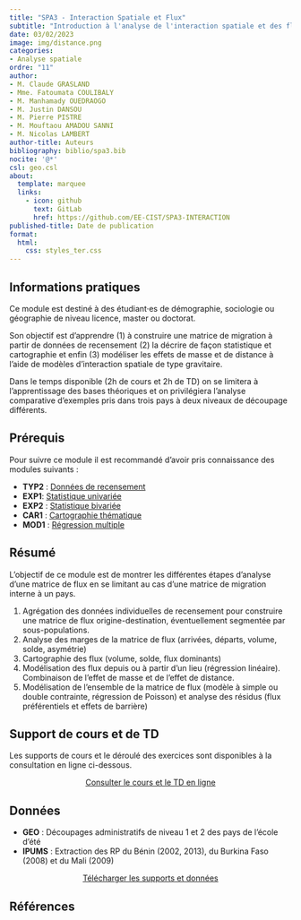 ```yaml
---
title: "SPA3 - Interaction Spatiale et Flux"
subtitle: "Introduction à l'analyse de l'interaction spatiale et des flux"
date: 03/02/2023
image: img/distance.png
categories: 
- Analyse spatiale
ordre: "11" 
author: 
- M. Claude GRASLAND
- Mme. Fatoumata COULIBALY
- M. Manhamady OUEDRAOGO
- M. Justin DANSOU
- M. Pierre PISTRE
- M. Mouftaou AMADOU SANNI
- M. Nicolas LAMBERT
author-title: Auteurs
bibliography: biblio/spa3.bib
nocite: '@*'
csl: geo.csl
about:
  template: marquee
  links:
    - icon: github
      text: GitLab
      href: https://github.com/EE-CIST/SPA3-INTERACTION
published-title: Date de publication 
format:
  html: 
    css: styles_ter.css
---
```


<!-- ::: {#contrib} -->

<!-- ### Contributeur·rice·s -->

<!-- Hugues Pecout, ... -->

<!-- ::: -->

## <i class="bi bi-info-circle"></i> Informations pratiques

Ce module est destiné à des étudiant·es de démographie, sociologie ou géographie de niveau licence, master ou doctorat.

Son objectif est d'apprendre (1) à construire une matrice de migration à partir de données de recensement (2) la décrire de façon statistique et cartographie et enfin (3) modéliser les effets de masse et de distance à l'aide de modèles d'interaction spatiale de type gravitaire.

Dans le temps disponible (2h de cours et 2h de TD) on se limitera à l'apprentissage des bases théoriques et on privilégiera l'analyse comparative d'exemples pris dans trois pays à deux niveaux de découpage différents.

## <i class="bi bi-ui-checks-grid"></i> Prérequis

Pour suivre ce module il est recommandé d'avoir pris connaissance des modules suivants :

-   **TYP2** : [Données de recensement](typ2_rec.qmd)
-   **EXP1**: [Statistique univariée](exp1_uni.qmd)
-   **EXP2** : [Statistique bivariée](exp2_biv.qmd)
-   **CAR1** : [Cartographie thématique](cart1-2_the.qmd)
-   **MOD1** : [Régression multiple](mod1_quanti.qmd)

## <i class="bi bi-bookmark"></i> Résumé

L'objectif de ce module est de montrer les différentes étapes d'analyse d'une matrice de flux en se limitant au cas d'une matrice de migration interne à un pays.

1.  Agrégation des données individuelles de recensement pour construire une matrice de flux origine-destination, éventuellement segmentée par sous-populations.
2.  Analyse des marges de la matrice de flux (arrivées, départs, volume, solde, asymétrie)
3.  Cartographie des flux (volume, solde, flux dominants)
4.  Modélisation des flux depuis ou à partir d'un lieu (régression linéaire). Combinaison de l'effet de masse et de l'effet de distance.
5.  Modélisation de l'ensemble de la matrice de flux (modèle à simple ou double contrainte, régression de Poisson) et analyse des résidus (flux préférentiels et effets de barrière)

## <i class="bi bi-person-video3"></i> Support de cours et de TD

Les supports de cours et le déroulé des exercices sont disponibles à la consultation en ligne ci-dessous. 


<!-- <object class="slide" data="support/introR_seance2_diapo.pdf" type="application/pdf"> -->

<!-- <iframe class="slide" src="https://meghan.rbind.io/slides/neair/neair.html#/title-slide"> -->

<!-- </iframe> -->

<!-- ::: {#url} -->
<!-- <i class="bi bi-cloud-arrow-down-fill"></i> [Télécharger</i>]() -->
<!-- ::: -->

<!-- </object> -->

<!-- ## <i class="bi bi-person-video3"></i> Support de TD -->


<center><a href="https://ee-cist.github.io/SPA3-INTERACTION/" class="btn btn-warning" role="button" aria-disabled="true" target="_blank" rel="noopener noreferrer"><i class="bi bi-eye"></i>Consulter le cours et le TD en ligne</a></center>

## <i class="bi bi-clipboard-data"></i> Données

-   **GEO** : Découpages administratifs de niveau 1 et 2 des pays de l’école d’été
-   **IPUMS** : Extraction des RP du Bénin (2002, 2013), du Burkina Faso (2008) et du Mali (2009)


<center><a href="https://bit.ly/3RvFczN " class="btn btn-info" role="button" aria-disabled="true" target="_blank" rel="noopener noreferrer"><i class="bi bi-cloud-arrow-down"></i>Télécharger les supports et données</a></center>


## <i class="bi bi-file-earmark-text"></i> Références

::: {#refs}
:::
